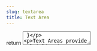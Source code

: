 ```yaml
---
slug: textarea
title: Text Area
---
```



  return <TextArea />
}

Text Areas provide multi-line input fields for larger text entries, such as comments, messages, or descriptions.
They support features like resizing and validation, making them versatile for various applications.

<div className="flex flex-col gap-8 justify-center">
  <DocsTemplate preview={<TextAreaPreview />}>
    ```jsx
    import { TextArea } from 'rewind-uikit';

    <TextArea />;
    ```

  </DocsTemplate>
  <div>
    | Prop     | Values              |
    | -------- | ------------------- |

  </div>
</div>
